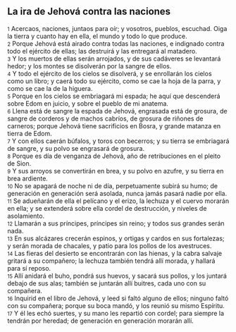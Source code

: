 == La ira de Jehová contra las naciones ==

{{anchor|1}} <small>1</small> Acercaos, naciones, juntaos para oír; y vosotros, pueblos, escuchad. Oiga la tierra y cuanto hay en ella, el mundo y todo lo que produce.<br>
{{anchor|2}} <small>2</small> Porque Jehová está airado contra todas las naciones, e indignado contra todo el ejército de ellas; las destruirá y las entregará al matadero.<br>
{{anchor|3}} <small>3</small> Y los muertos de ellas serán arrojados, y de sus cadáveres se levantará hedor; y los montes se disolverán por la sangre de ellos.<br>
{{anchor|4}} <small>4</small> Y todo el ejército de los cielos se disolverá, y se enrollarán los cielos como un libro; y caerá todo su ejército, como se cae la hoja de la parra, y como se cae la de la higuera.<br>
{{anchor|5}} <small>5</small> Porque en los cielos se embriagará mi espada; he aquí que descenderá sobre Edom en juicio, y sobre el pueblo de mi anatema.<br>
{{anchor|6}} <small>6</small> Llena está de sangre la espada de Jehová, engrasada está de grosura, de sangre de corderos y de machos cabríos, de grosura de riñones de carneros; porque Jehová tiene sacrificios en Bosra, y grande matanza en tierra de Edom.<br>
{{anchor|7}} <small>7</small> Y con ellos caerán búfalos, y toros con becerros; y su tierra se embriagará de sangre, y su polvo se engrasará de grosura.<br>
{{anchor|8}} <small>8</small> Porque es día de venganza de Jehová, año de retribuciones en el pleito de Sion.<br>
{{anchor|9}} <small>9</small> Y sus arroyos se convertirán en brea, y su polvo en azufre, y su tierra en brea ardiente.<br>
{{anchor|10}} <small>10</small> No se apagará de noche ni de día, perpetuamente subirá su humo; de generación en generación será asolada, nunca jamás pasará nadie por ella.<br>
{{anchor|11}} <small>11</small> Se adueñarán de ella el pelícano y el erizo, la lechuza y el cuervo morarán en ella; y se extenderá sobre ella cordel de destrucción, y niveles de asolamiento.<br>
{{anchor|12}} <small>12</small> Llamarán a sus príncipes, príncipes sin reino; y todos sus grandes serán nada.<br>
{{anchor|13}} <small>13</small> En sus alcázares crecerán espinos, y ortigas y cardos en sus fortalezas; y serán morada de chacales, y patio para los pollos de los avestruces.<br>
{{anchor|14}} <small>14</small> Las fieras del desierto se encontrarán con las hienas, y la cabra salvaje gritará a su compañero; la lechuza también tendrá allí morada, y hallará para sí reposo.<br>
{{anchor|15}} <small>15</small> Allí anidará el buho, pondrá sus huevos, y sacará sus pollos, y los juntará debajo de sus alas; también se juntarán allí buitres, cada uno con su compañera.<br>
{{anchor|16}} <small>16</small> Inquirid en el libro de Jehová, y leed si faltó alguno de ellos; ninguno faltó con su compañera; porque su boca mandó, y los reunió su mismo Espíritu.<br>
{{anchor|17}} <small>17</small> Y él les echó suertes, y su mano les repartió con cordel; para siempre la tendrán por heredad; de generación en generación morarán allí.<br>
